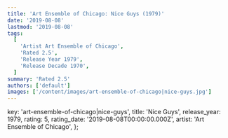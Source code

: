 ```yaml
---
title: 'Art Ensemble of Chicago: Nice Guys (1979)'
date: '2019-08-08'
lastmod: '2019-08-08'
tags:
  [
    'Artist Art Ensemble of Chicago',
    'Rated 2.5',
    'Release Year 1979',
    'Release Decade 1970',
  ]
summary: 'Rated 2.5'
authors: ['default']
images: ['/content/images/art-ensemble-of-chicago|nice-guys.jpg']
---
```


  key: 'art-ensemble-of-chicago|nice-guys',
  title: 'Nice Guys',
  release_year: 1979,
  rating: 5,
  rating_date: '2019-08-08T00:00:00.000Z',
  artist: 'Art Ensemble of Chicago',
};

<MusicRating data={data} />
